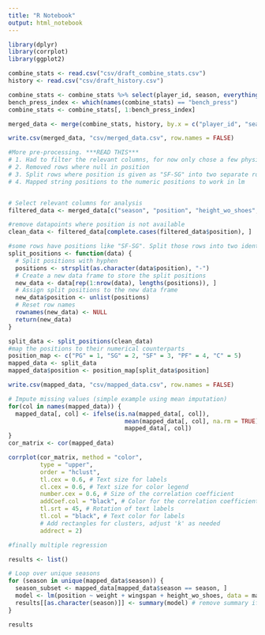 ```yaml
---
title: "R Notebook"
output: html_notebook
---
```


```r
library(dplyr)
library(corrplot)
library(ggplot2)

```

```r
combine_stats <- read.csv("csv/draft_combine_stats.csv")
history <- read.csv("csv/draft_history.csv")
```

```r
combine_stats <- combine_stats %>% select(player_id, season, everything())
bench_press_index <- which(names(combine_stats) == "bench_press")
combine_stats <- combine_stats[, 1:bench_press_index]
```

```r
merged_data <- merge(combine_stats, history, by.x = c("player_id", "season"), by.y = c("person_id", "season"))
```

```r
write.csv(merged_data, "csv/merged_data.csv", row.names = FALSE)
```

```r

#More pre-processing. ***READ THIS***
# 1. Had to filter the relevant columns, for now only chose a few physical attributes but could expand if needed
# 2. Removed rows where null in position
# 3. Split rows where position is given as "SF-SG" into two separate rows with positoin as "SF" and "SG"
# 4. Mapped string positions to the numeric positions to work in lm


# Select relevant columns for analysis
filtered_data <- merged_data[c("season", "position", "height_wo_shoes", "weight", "wingspan", "standing_reach","max_vertical_leap", "body_fat_pct", "hand_length", "hand_width", "standing_vertical_leap", "max_vertical_leap", "lane_agility_time", "three_quarter_sprint", "bench_press")]

#remove datapoints where position is not available
clean_data <- filtered_data[complete.cases(filtered_data$position), ]

#some rows have positions like "SF-SG". Split those rows into two identical rows except one row is "SF" and the other row is "SG"
split_positions <- function(data) {
  # Split positions with hyphen
  positions <- strsplit(as.character(data$position), "-")
  # Create a new data frame to store the split positions
  new_data <- data[rep(1:nrow(data), lengths(positions)), ]
  # Assign split positions to the new data frame
  new_data$position <- unlist(positions)
  # Reset row names
  rownames(new_data) <- NULL
  return(new_data)
}

split_data <- split_positions(clean_data)
#map the positions to their numerical counterparts
position_map <- c("PG" = 1, "SG" = 2, "SF" = 3, "PF" = 4, "C" = 5)
mapped_data <- split_data
mapped_data$position <- position_map[split_data$position]

```

```r
write.csv(mapped_data, "csv/mapped_data.csv", row.names = FALSE)
```

```r
# Impute missing values (simple example using mean imputation)
for(col in names(mapped_data)) {
  mapped_data[, col] <- ifelse(is.na(mapped_data[, col]), 
                                 mean(mapped_data[, col], na.rm = TRUE), 
                                 mapped_data[, col])
}
cor_matrix <- cor(mapped_data)

corrplot(cor_matrix, method = "color", 
         type = "upper", 
         order = "hclust",
         tl.cex = 0.6, # Text size for labels
         cl.cex = 0.6, # Text size for color legend
         number.cex = 0.6, # Size of the correlation coefficient
         addCoef.col = "black", # Color for the correlation coefficients
         tl.srt = 45, # Rotation of text labels
         tl.col = "black", # Text color for labels
         # Add rectangles for clusters, adjust 'k' as needed
         addrect = 2)
```



```r
#finally multiple regression

results <- list()

# Loop over unique seasons
for (season in unique(mapped_data$season)) {
  season_subset <- mapped_data[mapped_data$season == season, ]
  model <- lm(position ~ weight + wingspan + height_wo_shoes, data = mapped_data)
  results[[as.character(season)]] <- summary(model) # remove summary if needed
}

results
```
